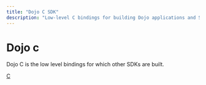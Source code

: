 ```yaml
---
title: "Dojo C SDK"
description: "Low-level C bindings for building Dojo applications and SDKs"
---
```


# Dojo c

Dojo C is the low level bindings for which other SDKs are built.

[C](https://github.com/dojoengine/dojo.c)
